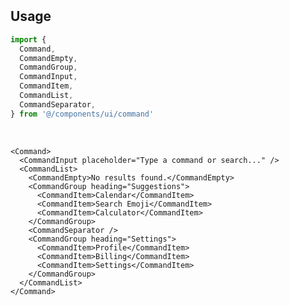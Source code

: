 ```tsx file=<rootDir>/src/components/ui/command.tsx title="components/ui/command.tsx"
```

<br />

## Usage

```ts
import {
  Command,
  CommandEmpty,
  CommandGroup,
  CommandInput,
  CommandItem,
  CommandList,
  CommandSeparator,
} from '@/components/ui/command'
```

<br />

```tsx
<Command>
  <CommandInput placeholder="Type a command or search..." />
  <CommandList>
    <CommandEmpty>No results found.</CommandEmpty>
    <CommandGroup heading="Suggestions">
      <CommandItem>Calendar</CommandItem>
      <CommandItem>Search Emoji</CommandItem>
      <CommandItem>Calculator</CommandItem>
    </CommandGroup>
    <CommandSeparator />
    <CommandGroup heading="Settings">
      <CommandItem>Profile</CommandItem>
      <CommandItem>Billing</CommandItem>
      <CommandItem>Settings</CommandItem>
    </CommandGroup>
  </CommandList>
</Command>
```